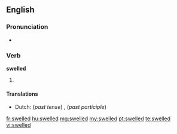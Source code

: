 ==English==

===Pronunciation===
* {{IPA|/ˈswɛld/}}

===Verb===
'''swelled'''

# {{past of|swell}}

====Translations====
{{trans-top|Simple past tense and past participle of swell}}
* Dutch: (''past tense'') {{t+|nl|zwol}}, {{t-|nl|zwollen}} (''past participle'') {{t-|nl|gezwollen}}
{{trans-mid}}
{{trans-bottom}}

[[fr:swelled]]
[[hu:swelled]]
[[mg:swelled]]
[[my:swelled]]
[[pt:swelled]]
[[te:swelled]]
[[vi:swelled]]